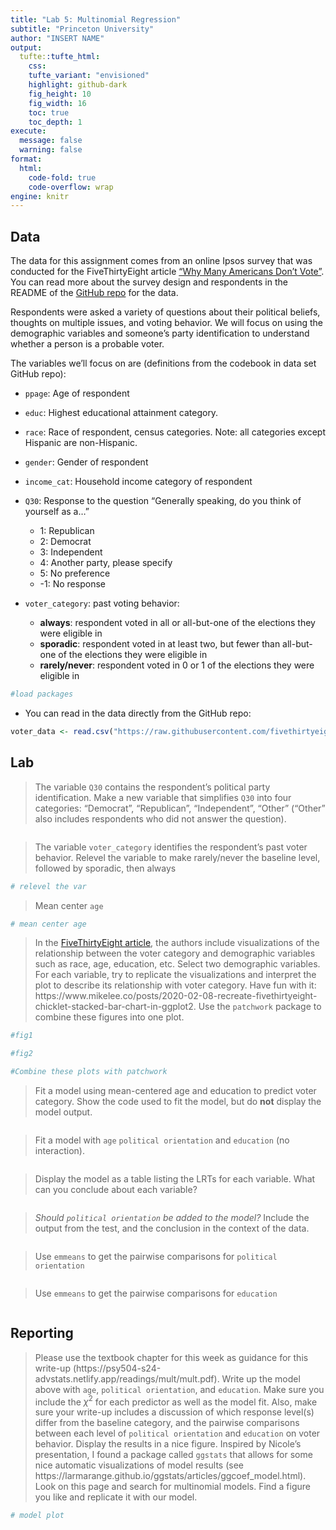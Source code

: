 ```yaml
---
title: "Lab 5: Multinomial Regression"
subtitle: "Princeton University"
author: "INSERT NAME"
output: 
  tufte::tufte_html:
    css: 
    tufte_variant: "envisioned"
    highlight: github-dark
    fig_height: 10
    fig_width: 16
    toc: true
    toc_depth: 1
execute: 
  message: false
  warning: false
format: 
  html:
    code-fold: true
    code-overflow: wrap
engine: knitr
---
```


## Data

The data for this assignment comes from an online Ipsos survey that was conducted for the FiveThirtyEight article ["Why Many Americans Don't Vote"](https://projects.fivethirtyeight.com/non-voters-poll-2020-election/). You can read more about the survey design and respondents in the README of the [GitHub repo](https://github.com/fivethirtyeight/data/tree/master/non-voters) for the data.

Respondents were asked a variety of questions about their political beliefs, thoughts on multiple issues, and voting behavior. We will focus on using the demographic variables and someone's party identification to understand whether a person is a probable voter.

The variables we'll focus on are (definitions from the codebook in data set GitHub repo):

-   `ppage`: Age of respondent

-   `educ`: Highest educational attainment category.

-   `race`: Race of respondent, census categories. Note: all categories except Hispanic are non-Hispanic.

-   `gender`: Gender of respondent

-   `income_cat`: Household income category of respondent

-   `Q30`: Response to the question "Generally speaking, do you think of yourself as a..."

    -   1: Republican
    -   2: Democrat
    -   3: Independent
    -   4: Another party, please specify
    -   5: No preference
    -   -1: No response

-   `voter_category`: past voting behavior:

    -   **always**: respondent voted in all or all-but-one of the elections they were eligible in
    -   **sporadic**: respondent voted in at least two, but fewer than all-but-one of the elections they were eligible in
    -   **rarely/never**: respondent voted in 0 or 1 of the elections they were eligible in
    


```r
#load packages

```

- You can read in the data directly from the GitHub repo:

```r
voter_data <- read.csv("https://raw.githubusercontent.com/fivethirtyeight/data/master/non-voters/nonvoters_data.csv")
```

## Lab

> The variable `Q30` contains the respondent's political party identification. Make a new variable that simplifies `Q30` into four categories: "Democrat", "Republican", "Independent", "Other" ("Other" also includes respondents who did not answer the question).

```r

```

> The variable `voter_category` identifies the respondent's past voter behavior. Relevel the variable to make rarely/never the baseline level, followed by sporadic, then always

```r
# relevel the var 
```

> Mean center `age`

```r
# mean center age
```

> In the [FiveThirtyEight article](https://projects.fivethirtyeight.com/non-voters-poll-2020-election/), the authors include visualizations of the relationship between the voter category and demographic variables such as race, age, education, etc. Select two demographic variables. For each variable, try to replicate the visualizations and interpret the plot to describe its relationship with voter category. Have fun with it: https://www.mikelee.co/posts/2020-02-08-recreate-fivethirtyeight-chicklet-stacked-bar-chart-in-ggplot2. Use the `patchwork` package  to combine these figures into one plot. 

```r

#fig1

```

```r

#fig2
```

```r
#Combine these plots with patchwork

```

> Fit a model using mean-centered age and education to predict voter category. Show the code used to fit the model, but do **not** display the model output.

```r


```

> Fit a model with `age` `political orientation` and `education` (no interaction). 

```r

```


> Display the model as a table listing the LRTs for each variable. What can you conclude about each variable?

```r


```


>  *Should `political orientation` be added to the model?* Include the output from the test, and the conclusion in the context of the data.

```r

```

> Use `emmeans` to get the pairwise comparisons for `political orientation` 

```r

```

> Use `emmeans` to get the pairwise comparisons for `education`

```r

```

## Reporting

>  Please use the textbook chapter for this week as guidance for this write-up (https://psy504-s24-advstats.netlify.app/readings/mult/mult.pdf). Write up the model above  with `age`, `political orientation`,  and `education`. Make sure you include the $\chi^2$ for each predictor as well as the model fit. Also, make sure your write-up includes a discussion of which response level(s) differ from the baseline category, and the pairwise comparisons between  each level of `political orientation` and `education` on voter behavior. 
Display the results in a nice figure. Inspired by Nicole's presentation, I found a package called `ggstats` that allows for some nice automatic visualizations of model results (see   https://larmarange.github.io/ggstats/articles/ggcoef_model.html). Look on this page and search for multinomial models. Find a figure you like and replicate it with our model. 

```r
# model plot

```

